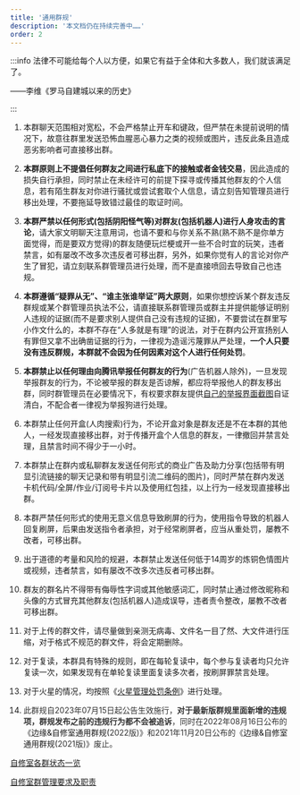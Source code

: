 ```yaml
---
title: '通用群规'
description: '本文档仍在持续完善中……'
order: 2
---
```


:::info
法律不可能给每个人以方便，如果它有益于全体和大多数人，我们就该满足了。 

——<font style="color:rgb(18, 18, 18);">李维《罗马自建城以来的历史》</font>

:::



01. 本群聊天范围相对宽松，不会严格禁止开车和键政，但严禁在未提前说明的情况下，故意往群里发送恐怖血腥恶心暴力之类的视频或图片，违反此条且造成恶劣影响者可直接移出群。

  
02. **本群原则上不提倡任何群友之间进行私底下的接触或者金钱交易**，因此造成的损失自行承担，同时禁止在未经许可的前提下探寻或传播其他群友的个人信息，若有陌生群友对你进行骚扰或尝试套取个人信息，请立刻告知管理员进行移出处理，不要拖延导致错过最佳的取证时间。



03. **本群严禁以任何形式(包括阴阳怪气等)对群友(包括机器人)进行人身攻击的言论**，请大家文明聊天注意用词，也请不要和与你关系不熟(熟不熟不是你单方面觉得，而是要双方觉得)的群友随便玩烂梗或开一些不合时宜的玩笑，违者禁言，如有屡改不改多次违反者可移出群，另外，如果你觉有人的言论对你产生了冒犯，请立刻联系群管理员进行处理，而不是直接喷回去导致自己也违规。



04. **本群遵循“疑罪从无”、“谁主张谁举证”两大原则**，如果你想控诉某个群友违反群规或某个群管理员执法不公，请直接联系群管理员或群主并提供能够证明别人违规的证据(而不是要求别人提供自己没有违规的证据)，不要尝试在群里写小作文什么的，本群不存在“人多就是有理”的说法，对于在群内公开宣扬别人有罪但又拿不出确凿证据的行为，一律视为造谣污蔑罪从严处理，**一个人只要没有违反群规，本群就不会因为任何因素对这个人进行任何处罚**。



05. **本群禁止以任何理由向腾讯举报任何群友的行为**(广告机器人除外)，一旦发现举报群友的行为，不论被举报的群友是否谅解，都应将举报他人的群友移出群，同时群管理员在必要情况下，有权要求群友提供[自己的举报界面截图](https://jubao.qq.com/Public_appeal/impeach_public_appeal_entry?_wv=1024&appname=appeal&subapp=public&jubaotype=impeach)自证清白，不配合者一律视为举报狗进行处理。

  
06. 本群禁止任何开盒(人肉搜索)行为，不论开盒对象是群友还是不在本群的其他人，一经发现直接移出群，对于传播开盒个人信息的群友，一律撤回并禁言处理，且禁言时间不得少于一小时。

  
07. 本群禁止在群内或私聊群友发送任何形式的商业广告及助力分享(包括带有明显引流链接的聊天记录和带有明显引流二维码的图片)，同时严禁在群内发送卡机代码/全屏/作业/订阅号卡片以及使用红包挂，以上行为一经发现直接移出群。



08. 本群严禁任何形式的使用无意义信息导致刷屏的行为，使用指令导致的机器人回复刷屏，后果由发送指令者承担，对于经常刷屏者，应当从重处罚，屡教不改者，可移出群。



09. 出于道德的考量和风险的规避，本群禁止发送任何低于14周岁的炼铜色情图片或视频，违者禁言，如有屡改不改多次违反者可移出群。



10. 群友的群名片不得带有侮辱性字词或其他敏感词汇，同时禁止通过修改昵称和头像的方式冒充其他群友(包括机器人)造成误导，违者责令整改，屡教不改者可移出群。



11. 对于上传的群文件，请尽量做到亲测无病毒、文件名一目了然、大文件进行压缩，对于格式不规范的群文件，将会定期删除。

  
12. 对于复读，本群具有特殊的规则，即在每轮复读中，每个参与复读者均只允许复读一次，如果发现有在单轮复读里面复读多次者，按刷屏罪禁言处理。



13. 对于火星的情况，均按照《[火星管理处罚条例](https://www.yuque.com/byx2020/zxs/mars)》进行处理。



14. <font style="color:rgb(51, 51, 51);">此群规自2023年07月15日起公告生效施行，</font>**<font style="color:rgb(51, 51, 51);">对于最新版群规里面新增的违规项，群规发布之前的违规行为都不会被追诉</font>**<font style="color:rgb(51, 51, 51);">，同时在2022年08月16日公布的《</font>边缘&自修室通用群规(<font style="color:rgb(51, 51, 51);">2022版)》和2021年11月20日公布的《</font>边缘&自修室通用群规(<font style="color:rgb(51, 51, 51);">2021版)》废止。</font>



[自修室各群状态一览](https://www.yuque.com/byx2020/zxs/group)

[自修室群管理要求及职责](https://www.yuque.com/byx2020/zxs/manage)




